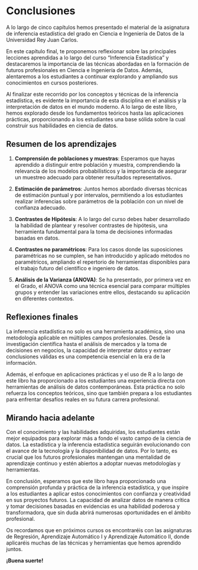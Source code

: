 # Conclusiones {#sec-conclusiones}

A lo largo de cinco capítulos hemos presentado el material de la asignatura de inferencia estadística del grado en Ciencia e Ingeniería de Datos de la Universidad Rey Juan Carlos.

En este capítulo final, te proponemos reflexionar sobre las principales lecciones aprendidas a lo largo del curso "Inferencia Estadística" y destacaremos la importancia de las técnicas abordadas en la formación de futuros profesionales en Ciencia e Ingeniería de Datos. Además, alentaremos a los estudiantes a continuar explorando y ampliando sus conocimientos en cursos posteriores.

Al finalizar este recorrido por los conceptos y técnicas de la inferencia estadística, es evidente la importancia de esta disciplina en el análisis y la interpretación de datos en el mundo moderno. A lo largo de este libro, hemos explorado desde los fundamentos teóricos hasta las aplicaciones prácticas, proporcionando a los estudiantes una base sólida sobre la cual construir sus habilidades en ciencia de datos.

## Resumen de los aprendizajes

1.  **Comprensión de poblaciones y muestras**: Esperamos que hayas aprendido a distinguir entre población y muestra, comprendiendo la relevancia de los modelos probabilísticos y la importancia de asegurar un muestreo adecuado para obtener resultados representativos.

2.  **Estimación de parámetros**: Juntos hemos abordado diversas técnicas de estimación puntual y por intervalos, permitiendo a los estudiantes realizar inferencias sobre parámetros de la población con un nivel de confianza adecuado.

3.  **Contrastes de Hipótesis**: A lo largo del curso debes haber desarrollado la habilidad de plantear y resolver contrastes de hipótesis, una herramienta fundamental para la toma de decisiones informadas basadas en datos.

4.  **Contrastes no paramétricos**: Para los casos donde las suposiciones paramétricas no se cumplen, se han introducido y aplicado métodos no paramétricos, ampliando el repertorio de herramientas disponibles para el trabajo futuro del científico e ingeniero de datos.

5.  **Análisis de la Varianza (ANOVA)**: Se ha presentado, por primera vez en el Grado, el ANOVA como una técnica esencial para comparar múltiples grupos y entender las variaciones entre ellos, destacando su aplicación en diferentes contextos.

## Reflexiones finales

La inferencia estadística no solo es una herramienta académica, sino una metodología aplicable en múltiples campos profesionales. Desde la investigación científica hasta el análisis de mercados y la toma de decisiones en negocios, la capacidad de interpretar datos y extraer conclusiones válidas es una competencia esencial en la era de la información.

Además, el enfoque en aplicaciones prácticas y el uso de R a lo largo de este libro ha proporcionado a los estudiantes una experiencia directa con herramientas de análisis de datos contemporáneas. Esta práctica no solo refuerza los conceptos teóricos, sino que también prepara a los estudiantes para enfrentar desafíos reales en su futura carrera profesional.

## Mirando hacia adelante

Con el conocimiento y las habilidades adquiridas, los estudiantes están mejor equipados para explorar más a fondo el vasto campo de la ciencia de datos. La estadística y la inferencia estadística seguirán evolucionando con el avance de la tecnología y la disponibilidad de datos. Por lo tanto, es crucial que los futuros profesionales mantengan una mentalidad de aprendizaje continuo y estén abiertos a adoptar nuevas metodologías y herramientas.

En conclusión, esperamos que este libro haya proporcionado una comprensión profunda y práctica de la inferencia estadística, y que inspire a los estudiantes a aplicar estos conocimientos con confianza y creatividad en sus proyectos futuros. La capacidad de analizar datos de manera crítica y tomar decisiones basadas en evidencias es una habilidad poderosa y transformadora, que sin duda abrirá numerosas oportunidades en el ámbito profesional.

Os recordamos que en próximos cursos os encontraréis con las asignaturas de Regresión, Aprendizaje Automático I y Aprendizaje Automático II, donde aplicaréis muchas de las técnicas y herramientas que hemos aprendido juntos.

**¡Buena suerte!**
